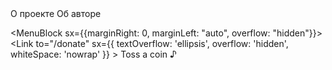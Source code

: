 <!-- @mdx mdx -->

<MenuMain className={styles.siteHeader}>
  <MenuBlock>
    <Link
      to="/"
      title="So Meta — Такая Мета"
      sx={{
        width: [40, 64],
        mr: [3, 4],
        color: 'text',
        display: 'flex',
        alignItems: 'center'
      }}
    >
      <SometaLogo />
    </Link>
  </MenuBlock>

  <MenuBlock>
    <Link to="/about">О проекте</Link>
  </MenuBlock>

  <MenuBlock>
    <Link to="/martyn">Об авторе</Link>
  </MenuBlock>

  <MenuBlock sx={{marginRight: 0, marginLeft: "auto", overflow: "hidden"}}>
    <Link
      to="/donate"
      sx={{
        textOverflow: 'ellipsis',
        overflow: 'hidden',
        whiteSpace: 'nowrap'
      }}
    >
      Toss a coin ♪
    </Link>
  </MenuBlock>
</MenuMain>
